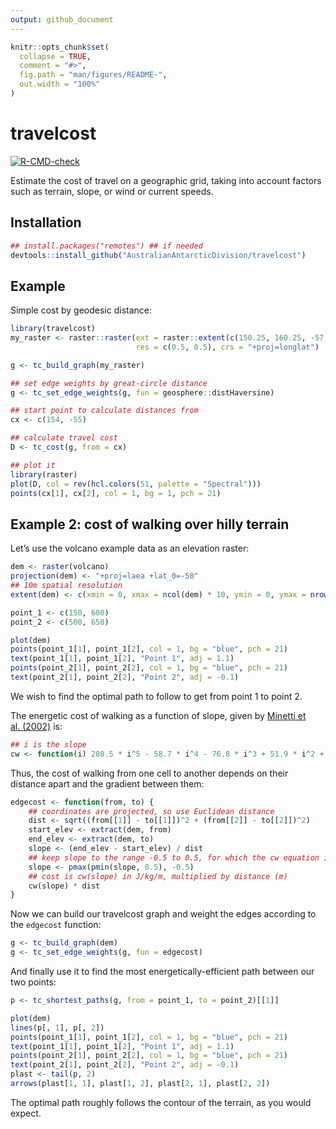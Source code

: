 ```yaml
---
output: github_document
---
```


<!-- README.md is generated from README.Rmd. Please edit that file -->

```r
knitr::opts_chunk$set(
  collapse = TRUE,
  comment = "#>",
  fig.path = "man/figures/README-",
  out.width = "100%"
)
```

# travelcost

<!-- badges: start -->
[![R-CMD-check](https://github.com/AustralianAntarcticDivision/travelcost/workflows/R-CMD-check/badge.svg)](https://github.com/AustralianAntarcticDivision/travelcost/actions)
<!-- badges: end -->

Estimate the cost of travel on a geographic grid, taking into account factors such as terrain, slope, or wind or current speeds.

## Installation

``` r
## install.packages("remotes") ## if needed
devtools::install_github("AustralianAntarcticDivision/travelcost")

```

## Example

Simple cost by geodesic distance:

```r
library(travelcost)
my_raster <- raster::raster(ext = raster::extent(c(150.25, 160.25, -57.25, -53.25)),
                            res = c(0.5, 0.5), crs = "+proj=longlat")

g <- tc_build_graph(my_raster)

## set edge weights by great-circle distance
g <- tc_set_edge_weights(g, fun = geosphere::distHaversine)

## start point to calculate distances from
cx <- c(154, -55)

## calculate travel cost
D <- tc_cost(g, from = cx)

## plot it
library(raster)
plot(D, col = rev(hcl.colors(51, palette = "Spectral")))
points(cx[1], cx[2], col = 1, bg = 1, pch = 21)

```

## Example 2: cost of walking over hilly terrain

Let's use the volcano example data as an elevation raster:

```r
dem <- raster(volcano)
projection(dem) <- "+proj=laea +lat_0=-50"
## 10m spatial resolution
extent(dem) <- c(xmin = 0, xmax = ncol(dem) * 10, ymin = 0, ymax = nrow(dem) * 10)

point_1 <- c(150, 600)
point_2 <- c(500, 650)

plot(dem)
points(point_1[1], point_1[2], col = 1, bg = "blue", pch = 21)
text(point_1[1], point_1[2], "Point 1", adj = 1.1)
points(point_2[1], point_2[2], col = 1, bg = "blue", pch = 21)
text(point_2[1], point_2[2], "Point 2", adj = -0.1)

```

We wish to find the optimal path to follow to get from point 1 to point 2.

The energetic cost of walking as a function of slope, given by [Minetti et al. (2002)](https://doi.org/10.1152/japplphysiol.01177.2001) is:

```r
## i is the slope
cw <- function(i) 280.5 * i^5 - 58.7 * i^4 - 76.8 * i^3 + 51.9 * i^2 + 19.6 * i + 2.5 ## J/kg/m

```

Thus, the cost of walking from one cell to another depends on their distance apart and the gradient between them:

```r
edgecost <- function(from, to) {
    ## coordinates are projected, so use Euclidean distance
    dist <- sqrt((from[[1]] - to[[1]])^2 + (from[[2]] - to[[2]])^2)
    start_elev <- extract(dem, from)
    end_elev <- extract(dem, to)
    slope <- (end_elev - start_elev) / dist
    ## keep slope to the range -0.5 to 0.5, for which the cw equation is valid
    slope <- pmax(pmin(slope, 0.5), -0.5)
    ## cost is cw(slope) in J/kg/m, multiplied by distance (m)
    cw(slope) * dist
}

```

Now we can build our travelcost graph and weight the edges according to the `edgecost` function:

```r
g <- tc_build_graph(dem)
g <- tc_set_edge_weights(g, fun = edgecost)

```

And finally use it to find the most energetically-efficient path between our two points:

```r
p <- tc_shortest_paths(g, from = point_1, to = point_2)[[1]]

plot(dem)
lines(p[, 1], p[, 2])
points(point_1[1], point_1[2], col = 1, bg = "blue", pch = 21)
text(point_1[1], point_1[2], "Point 1", adj = 1.1)
points(point_2[1], point_2[2], col = 1, bg = "blue", pch = 21)
text(point_2[1], point_2[2], "Point 2", adj = -0.1)
plast <- tail(p, 2)
arrows(plast[1, 1], plast[1, 2], plast[2, 1], plast[2, 2])

```

The optimal path roughly follows the contour of the terrain, as you would expect.
